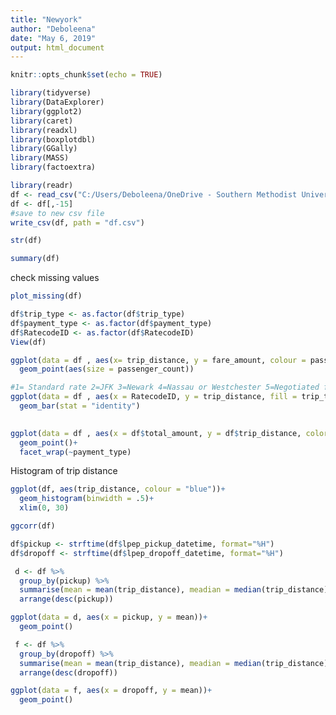 ---
title: "Newyork"
author: "Deboleena"
date: "May 6, 2019"
output: html_document
---

```{r setup, include=FALSE}
knitr::opts_chunk$set(echo = TRUE)
```
```{r}
library(tidyverse)
library(DataExplorer)
library(ggplot2)
library(caret)
library(readxl)
library(boxplotdbl)
library(GGally)
library(MASS)
library(factoextra)

```

```{r}
library(readr)
df <- read_csv("C:/Users/Deboleena/OneDrive - Southern Methodist University/Desktop/MSBA/Inteview Prep/NewYork/green_tripdata_2016-09.csv")
df <- df[,-15]
#save to new csv file
write_csv(df, path = "df.csv")
```

```{r}
str(df)
```
```{r}
summary(df)
```
check missing values
```{r}
plot_missing(df)
```
```{r}
df$trip_type <- as.factor(df$trip_type)
df$payment_type <- as.factor(df$payment_type)
df$RatecodeID <- as.factor(df$RatecodeID)
View(df)
```

```{r}
ggplot(data = df , aes(x= trip_distance, y = fare_amount, colour = passenger_count))+
  geom_point(aes(size = passenger_count))
```
```{r}

#1= Standard rate 2=JFK 3=Newark 4=Nassau or Westchester 5=Negotiated fare 6=Group ride
ggplot(data = df , aes(x = RatecodeID, y = trip_distance, fill = trip_type))+
  geom_bar(stat = "identity")
  
```

```{r}
ggplot(data = df , aes(x = df$total_amount, y = df$trip_distance, color = df$trip_type))+
  geom_point()+
  facet_wrap(~payment_type)

```
Histogram of trip distance 
```{r}
ggplot(df, aes(trip_distance, colour = "blue"))+
  geom_histogram(binwidth = .5)+
  xlim(0, 30)

```
```{r}
ggcorr(df)
```
```{r}
df$pickup <- strftime(df$lpep_pickup_datetime, format="%H")
df$dropoff <- strftime(df$lpep_dropoff_datetime, format="%H")
```

```{r}
 d <- df %>%
  group_by(pickup) %>%
  summarise(mean = mean(trip_distance), meadian = median(trip_distance))%>%
  arrange(desc(pickup))
```
```{r}
ggplot(data = d, aes(x = pickup, y = mean))+
  geom_point()
```

```{r}
 f <- df %>%
  group_by(dropoff) %>%
  summarise(mean = mean(trip_distance), meadian = median(trip_distance))%>%
  arrange(desc(dropoff))
```
```{r}
ggplot(data = f, aes(x = dropoff, y = mean))+
  geom_point()
```

